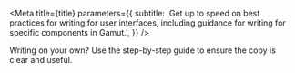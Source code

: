 

<Meta
  title={title}
  parameters={{
    subtitle:
      'Get up to speed on best practices for writing for user interfaces, including guidance for writing for specific components in Gamut.',
  }}
/>

Writing on your own? Use the <LinkTo id="ux-writing-ui-copy-checklist--page">step-by-step guide</LinkTo> to ensure the copy is clear and useful.

<TableOfContents />
